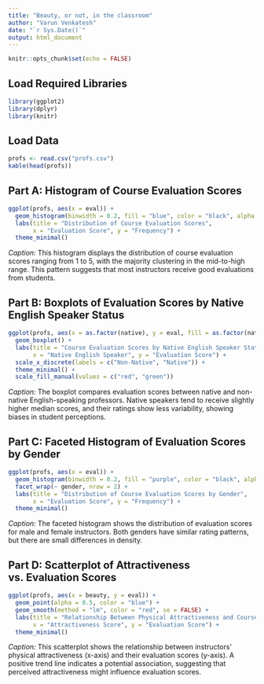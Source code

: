 ```yaml
---
title: "Beauty, or not, in the classroom"
author: "Varun Venkatesh"
date: "`r Sys.Date()`"
output: html_document
---
```


```r
knitr::opts_chunk$set(echo = FALSE)
```

## Load Required Libraries
```r
library(ggplot2)
library(dplyr)
library(knitr)
```

## Load Data
```r
profs <- read.csv("profs.csv")
kable(head(profs))
```

## Part A: Histogram of Course Evaluation Scores
```r
ggplot(profs, aes(x = eval)) +
  geom_histogram(binwidth = 0.2, fill = "blue", color = "black", alpha = 0.7) +
  labs(title = "Distribution of Course Evaluation Scores", 
       x = "Evaluation Score", y = "Frequency") +
  theme_minimal()
```

*Caption:* This histogram displays the distribution of course evaluation scores ranging from 1 to 5, with the majority clustering in the mid-to-high range. This pattern suggests that most instructors receive good evaluations from students.

## Part B: Boxplots of Evaluation Scores by Native English Speaker Status
```r
ggplot(profs, aes(x = as.factor(native), y = eval, fill = as.factor(native))) +
  geom_boxplot() +
  labs(title = "Course Evaluation Scores by Native English Speaker Status", 
       x = "Native English Speaker", y = "Evaluation Score") +
  scale_x_discrete(labels = c("Non-Native", "Native")) +
  theme_minimal() +
  scale_fill_manual(values = c("red", "green"))
```

*Caption:* The boxplot compares evaluation scores between native and non-native English-speaking professors. Native speakers tend to receive slightly higher median scores, and their ratings show less variability, showing biases in student perceptions.

## Part C: Faceted Histogram of Evaluation Scores by Gender
```r
ggplot(profs, aes(x = eval)) +
  geom_histogram(binwidth = 0.2, fill = "purple", color = "black", alpha = 0.7) +
  facet_wrap(~ gender, nrow = 2) +
  labs(title = "Distribution of Course Evaluation Scores by Gender", 
       x = "Evaluation Score", y = "Frequency") +
  theme_minimal()
```

*Caption:* The faceted histogram shows the distribution of evaluation scores for male and female instructors. Both genders have similar rating patterns, but there are small differences in density.


## Part D: Scatterplot of Attractiveness vs. Evaluation Scores
```r
ggplot(profs, aes(x = beauty, y = eval)) +
  geom_point(alpha = 0.5, color = "blue") +
  geom_smooth(method = "lm", color = "red", se = FALSE) +
  labs(title = "Relationship Between Physical Attractiveness and Course Evaluation Scores", 
       x = "Attractiveness Score", y = "Evaluation Score") +
  theme_minimal()
```

*Caption:* This scatterplot shows the relationship between instructors' physical attractiveness (x-axis) and their evaluation scores (y-axis). A positive trend line indicates a potential association, suggesting that perceived attractiveness might influence evaluation scores.

